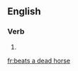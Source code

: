 ==English==

===Verb===
{{head|en}}

# {{en-third-person singular of|beat a dead horse}}

[[fr:beats a dead horse]]
